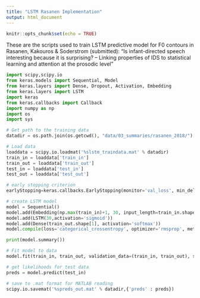 ```yaml
---
title: "LSTM Rasanen Implementation"
output: html_document
---
```


```r
knitr::opts_chunk$set(echo = TRUE)
```


These are the scripts used to train LSTM predictive model for F0 contours in Rasanen, Kakouros & Soderstrom (submitted): "Is infant-directed speech interesting because it is surprising? – Linking properties of IDS to statistical learning and attention at the prosodic level"


```python
import scipy,scipy.io
from keras.models import Sequential, Model
from keras.layers import Dense, Dropout, Activation, Embedding
from keras.layers import LSTM
import keras
from keras.callbacks import Callback
import numpy as np
import os
import sys

# Get path to the training data
datadir = os.path.join(os.getcwd(), "data/03_summaries/rasanen_2018/")

# Load data
loaddata = scipy.io.loadmat('%slstm_traindata.mat' % datadir)
train_in = loaddata['train_in']
train_out = loaddata['train_out']
test_in = loaddata['test_in']
test_out = loaddata['test_out']

# early stopping criterion
earlyStopping=keras.callbacks.EarlyStopping(monitor='val_loss', min_delta=0.0001, patience=0, verbose=0, mode='auto')

# create LSTM model
model = Sequential()
model.add(Embedding(np.max(train_in)+1, 30, input_length=train_in.shape[1]))
model.add(LSTM(30,activation='sigmoid'))
model.add(Dense(train_out.shape[1], activation='softmax'))
model.compile(loss='categorical_crossentropy', optimizer='rmsprop', metrics=['mean_squared_error'])

print(model.summary())

# Fit model to data
model.fit(train_in, train_out, validation_data=(train_in, train_out), shuffle=True, epochs=150,batch_size=10,callbacks=[earlyStopping])

# get likelihoods for test data
preds = model.predict(test_in)

# save to .mat format for MATLAB reading
scipy.io.savemat('%spreds_out.mat' % datadir,{'preds' : preds})
```

